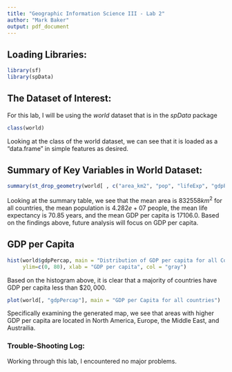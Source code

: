 ```yaml
---
title: "Geographic Information Science III - Lab 2"
author: "Mark Baker"
output: pdf_document
---
```


## Loading Libraries:
```r
library(sf)
library(spData)
```

## The Dataset of Interest:
For this lab, I will be using the $world$ dataset that is in the $spData$ package
```r
class(world)
```
Looking at the class of the world dataset, we can see that it is loaded as a "data.frame" in simple features as desired.

## Summary of Key Variables in World Dataset:
```r
summary(st_drop_geometry(world[ , c("area_km2", "pop", "lifeExp", "gdpPercap")]))
```

Looking at the summary table, we see that the mean area is $832558 km^2$ for all countries, the mean population is $4.282e+07$ people, the mean life expectancy is $70.85$ years, and the mean GDP per capita is $17106.0$.
\newline
Based on the findings above, future analysis will focus on GDP per capita.

## GDP per Capita
```r
hist(world$gdpPercap, main = "Distribution of GDP per capita for all Countries",
     ylim=c(0, 80), xlab = "GDP per capita", col = "gray")
```

Based on the histogram above, it is clear that a majority of countries have GDP per capita less than $\$20,000$.

```r
plot(world[, "gdpPercap"], main = "GDP per Capita for all countries")
```
\newline
Specifically examining the generated map, we see that areas with higher GDP per capita are located in North America, Europe, the Middle East, and Austrailia.

### Trouble-Shooting Log:
Working through this lab, I encountered no major problems.